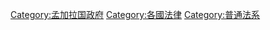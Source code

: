 {{cat main|孟加拉法律}}
{{Commons category}}

[[Category:孟加拉国政府|Category:孟加拉国政府]]
[[Category:各國法律|Category:各國法律]]
[[Category:普通法系|Category:普通法系]]